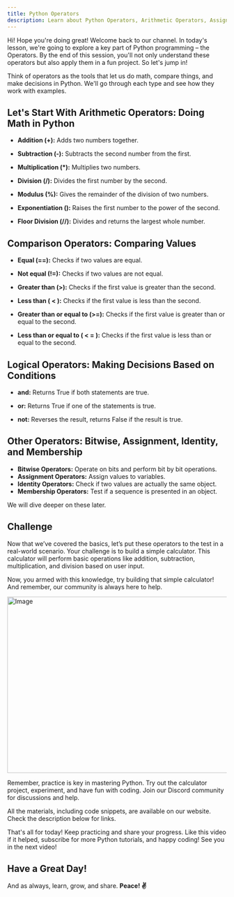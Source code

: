 ```yaml
---
title: Python Operators 
description: Learn about Python Operators, Arithmetic Operators, Assignment Operators, Comparison Operators, Logical Operators, Identity Operators, Membership Operators and Bitwise Operators in Python.
---
```


Hi! Hope you're doing great! Welcome back to our channel. In today's lesson, we're going to explore a key part of Python programming – the Operators. By the end of this session, you'll not only understand these operators but also apply them in a fun project. So let's jump in!

Think of operators as the tools that let us do math, compare things, and make decisions in Python. We'll go through each type and see how they work with examples.

## Let's Start With Arithmetic Operators: Doing Math in Python

- **Addition (+):** Adds two numbers together.

<CodeBlockComponent code='a = 5
b = 3
print(a + b)  # Output: 8' language="python"/>


- **Subtraction (-):** Subtracts the second number from the first.

<CodeBlockComponent code='a = 5
b = 3
print(a - b)  # Output: 2' language="python"/>
- **Multiplication (*):** Multiplies two numbers.

<CodeBlockComponent code='a = 5
b = 3
print(a * b)  # Output: 15' language="python"/>
- **Division (/):** Divides the first number by the second.

<CodeBlockComponent code='a = 5
b = 3
print(a / b)  # Output: 1.666...' language="python"/>
- **Modulus (%):** Gives the remainder of the division of two numbers.

<CodeBlockComponent code='a = 5
b = 3
print(a % b)  # Output: 2' language="python"/>
- **Exponentiation ():** Raises the first number to the power of the second.

<CodeBlockComponent code='a = 5
b = 3
print(a ** b)  # Output: 125' language="python"/>
- **Floor Division (//):** Divides and returns the largest whole number.

<CodeBlockComponent code='a = 5
b = 3
print(a // b)  # Output: 1' language="python"/>

## Comparison Operators: Comparing Values

- **Equal (==):** Checks if two values are equal.

<CodeBlockComponent code='a = 5
b = 3
print(a == b)  # Output: False' language="python"/>
- **Not equal (!=):** Checks if two values are not equal.

<CodeBlockComponent code='a = 5
b = 3
print(a != b)  # Output: True' language="python"/>
- **Greater than (>):** Checks if the first value is greater than the second.

<CodeBlockComponent code='a = 5
b = 3
print(a > b)  # Output: True' language="python"/>
- **Less than ( < ):** Checks if the first value is less than the second.

<CodeBlockComponent code='a = 5
b = 3
print(a < b)  # Output: False' language="python"/>
- **Greater than or equal to (>=):** Checks if the first value is greater than or equal to the second.

<CodeBlockComponent code='a = 5
b = 3
print(a >= b)  # Output: True' language="python"/>
- **Less than or equal to ( < = ):** Checks if the first value is less than or equal to the second.

<CodeBlockComponent code='a = 5
b = 3
print(a <= b)  # Output: False' language="python"/>

## Logical Operators: Making Decisions Based on Conditions

- **and:** Returns True if both statements are true.

<CodeBlockComponent code='a = 5
b = 3
print(a > 2 and b < 5)  # Output: True' language="python"/>
- **or:** Returns True if one of the statements is true.

<CodeBlockComponent code='a = 5
b = 3
print(a < 2 or b < 5)  # Output: True' language="python"/>
- **not:** Reverses the result, returns False if the result is true.

<CodeBlockComponent code='a = 5
b = 3
print(not(a < 2))  # Output: True' language="python"/>

## Other Operators: Bitwise, Assignment, Identity, and Membership

- **Bitwise Operators:** Operate on bits and perform bit by bit operations.
- **Assignment Operators:** Assign values to variables.
- **Identity Operators:** Check if two values are actually the same object.
- **Membership Operators:** Test if a sequence is presented in an object.

We will dive deeper on these later.

## Challenge

Now that we’ve covered the basics, let’s put these operators to the test in a real-world scenario. Your challenge is to build a simple calculator. This calculator will perform basic operations like addition, subtraction, multiplication, and division based on user input.

Now, you armed with this knowledge, try building that simple calculator! And remember, our community is always here to help.

<Image
  className="rounded-lg p-6"
  src="/images/learn/basiccal.png"
  width="718"
  height="404"
  alt="Image"
/>


Remember, practice is key in mastering Python. Try out the calculator project, experiment, and have fun with coding. Join our Discord community for discussions and help.


All the materials, including code snippets, are available on our website. Check the description below for links.

That's all for today! Keep practicing and share your progress. Like this video if it helped, subscribe for more Python tutorials, and happy coding! See you in the next video!

<YouTubeComponent url="https://www.youtube.com/watch?v=7VzbXIKNigY" />

## Have a Great Day!

And as always, learn, grow, and share. **Peace! ✌️**